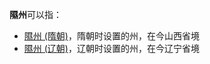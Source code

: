 '''隰州'''可以指：

*[[隰州_(隋朝)|隰州 (隋朝)]]，隋朝时设置的州，在今山西省境
*[[隰州_(辽朝)|隰州 (辽朝)]]，辽朝时设置的州，在今辽宁省境

{{disambig|Cat=二字中国州名消歧义|X}}